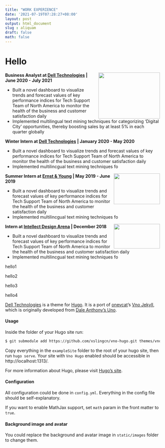 ```yaml
---
title: "WORK EXPERIENCE"
date: '2021-07-19T07:28:27+08:00'
layout: post
output: html_document
slug : aliquam
draft: false
math: false
---
```


# Hello


<img align="right" top="1200" width="200" height="150" topmargin="5000" src="/images/dell.png">

**Business Analyst at [Dell Technologies](https://www.delltechnologies.com/en-gb/index.htm) | June 2020 - July 2021**

* Built a novel dashboard to visualize trends and forecast values of key performance indices for Tech Support Team of North America to monitor the health of the business and customer satisfaction daily
* Implemented multilingual text mining techniques for categorizing ‘Digital City’ opportunities, thereby boosting sales by at least 5% in each quarter globally
 
 <!--p align="center">  1 </p-->
 
<!--img align="left" width="200" height="150" src="dell2.png"-->

**Winter Intern at [Dell Technologies](https://www.delltechnologies.com/en-gb/index.htm) | January 2020 - May 2020**

* Built a novel dashboard to visualize trends and forecast values of key performance indices for Tech Support Team of North America to monitor the health of the business and customer satisfaction daily
* Implemented multilincgual text mining techniques fo 



<!--p align="center">  2 </p-->
 
<img align="right" width="150" height="100" src="/images/EY.png">

**Summer Intern at [Ernst & Young](https://www.ey.com/en_in) | May 2019 - June 2019**

* Built a novel dashboard to visualize trends and forecast values of key performance indices for Tech Support Team of North America to monitor the health of the business and customer satisfaction daily
* Implemented multilincgual text mining techniques fo 


<img align="right" width="150" height="80" src="/images/intellect.png">

**Intern at [Intellect Design Arena](https://www.intellectdesign.com/about-us) | December 2018**

* Built a novel dashboard to visualize trends and forecast values of key performance indices for Tech Support Team of North America to monitor the health of the business and customer satisfaction daily
* Implemented multilincgual text mining techniques fo 






 

hello1

hello2

hello3

hello4


[Dell Technologies](https://www.delltechnologies.com/en-gb/index.htm) is a theme for [Hugo](https://gohugo.io). It is a port of [onevcat](https://onevcat.com)'s [Vno Jekyll](https://github.com/onevcat/vno-jekyll), which is originally developed from [Dale Anthony's Uno](https://github.com/daleanthony/uno).

#### Usage

Inside the folder of your Hugo site run:

```bash
$ git submodule add https://github.com/xslingcn/vno-hugo.git themes/vno-hugo
```

Copy everything in the `exampleSite` folder to the root of your hugo site, then run `hugo serve`. Your site with `Vno Hugo` enabled should be accessible in http://localhost:1313/.

For more information about Hugo, please visit [Hugo's site](https://gohugo.io).

#### Configuration

All configuration could be done in `config.yml`. Everything in the config file should be self-explanatory.

If you want to enable MathJax support, set `math` param in the front matter to `true`.

#### Background image and avatar

You could replace the background and avatar image in `static/images` folder to change them.

